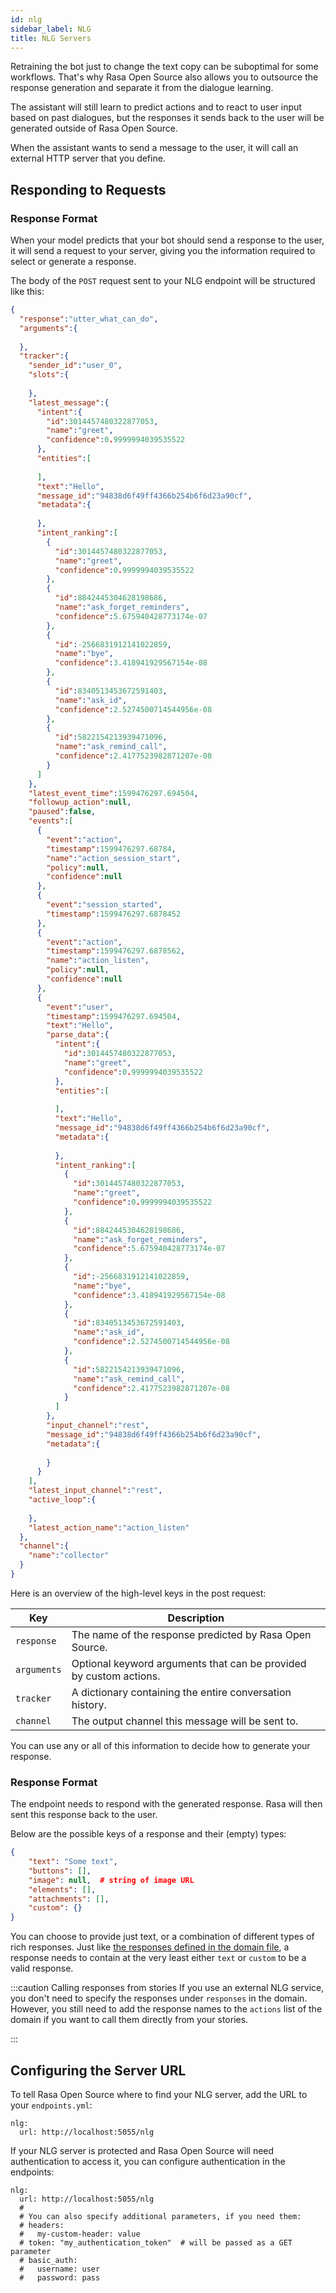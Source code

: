 ```yaml
---
id: nlg
sidebar_label: NLG
title: NLG Servers
---
```


Retraining the bot just to change the text copy can be suboptimal for
some workflows. That's why Rasa Open Source also allows you to outsource the
response generation and separate it from the dialogue learning.

The assistant will still learn to predict actions and to react to user input
based on past dialogues, but the responses it sends back to the user
will be generated outside of Rasa Open Source.

When the assistant wants to send a message to the user, it will call an
external HTTP server that you define.

## Responding to Requests

### Response Format

When your model predicts that your bot should send a response to the user,
it will send a request to your server, giving you the information
required to select or generate a response.

The body of the `POST` request sent to your NLG endpoint will be structured
like this:

```json
{
  "response":"utter_what_can_do",
  "arguments":{
    
  },
  "tracker":{
    "sender_id":"user_0",
    "slots":{
      
    },
    "latest_message":{
      "intent":{
        "id":3014457480322877053,
        "name":"greet",
        "confidence":0.9999994039535522
      },
      "entities":[
        
      ],
      "text":"Hello",
      "message_id":"94838d6f49ff4366b254b6f6d23a90cf",
      "metadata":{
        
      },
      "intent_ranking":[
        {
          "id":3014457480322877053,
          "name":"greet",
          "confidence":0.9999994039535522
        },
        {
          "id":8842445304628198686,
          "name":"ask_forget_reminders",
          "confidence":5.675940428773174e-07
        },
        {
          "id":-2566831912141022859,
          "name":"bye",
          "confidence":3.418941929567154e-08
        },
        {
          "id":8340513453672591403,
          "name":"ask_id",
          "confidence":2.5274500714544956e-08
        },
        {
          "id":5822154213939471096,
          "name":"ask_remind_call",
          "confidence":2.4177523982871207e-08
        }
      ]
    },
    "latest_event_time":1599476297.694504,
    "followup_action":null,
    "paused":false,
    "events":[
      {
        "event":"action",
        "timestamp":1599476297.68784,
        "name":"action_session_start",
        "policy":null,
        "confidence":null
      },
      {
        "event":"session_started",
        "timestamp":1599476297.6878452
      },
      {
        "event":"action",
        "timestamp":1599476297.6878562,
        "name":"action_listen",
        "policy":null,
        "confidence":null
      },
      {
        "event":"user",
        "timestamp":1599476297.694504,
        "text":"Hello",
        "parse_data":{
          "intent":{
            "id":3014457480322877053,
            "name":"greet",
            "confidence":0.9999994039535522
          },
          "entities":[
            
          ],
          "text":"Hello",
          "message_id":"94838d6f49ff4366b254b6f6d23a90cf",
          "metadata":{
            
          },
          "intent_ranking":[
            {
              "id":3014457480322877053,
              "name":"greet",
              "confidence":0.9999994039535522
            },
            {
              "id":8842445304628198686,
              "name":"ask_forget_reminders",
              "confidence":5.675940428773174e-07
            },
            {
              "id":-2566831912141022859,
              "name":"bye",
              "confidence":3.418941929567154e-08
            },
            {
              "id":8340513453672591403,
              "name":"ask_id",
              "confidence":2.5274500714544956e-08
            },
            {
              "id":5822154213939471096,
              "name":"ask_remind_call",
              "confidence":2.4177523982871207e-08
            }
          ]
        },
        "input_channel":"rest",
        "message_id":"94838d6f49ff4366b254b6f6d23a90cf",
        "metadata":{
          
        }
      }
    ],
    "latest_input_channel":"rest",
    "active_loop":{
      
    },
    "latest_action_name":"action_listen"
  },
  "channel":{
    "name":"collector"
  }
}
```

Here is an overview of the high-level keys in the post request: 

Key | Description
---|---
`response` | The name of the response predicted by Rasa Open Source.
`arguments` | Optional keyword arguments that can be provided by custom actions.
`tracker` | A dictionary containing the entire conversation history.
`channel` | The output channel this message will be sent to.

You can use any or all of this information to decide
how to generate your response.

### Response Format

The endpoint needs to respond with the generated response. 
Rasa will then sent this response back to the user.

Below are the possible keys of a response and their (empty) types: 

```json
{
    "text": "Some text",
    "buttons": [],
    "image": null,  # string of image URL
    "elements": [],
    "attachments": [], 
    "custom": {}
}
```

You can choose to provide just text, or a combination of different types of rich responses. 
Just like [the responses defined in the domain file](./responses.mdx), a response needs to contain at the very least
either `text` or `custom` to be a valid response. 

:::caution Calling responses from stories
If you use an external NLG service, you don't need to specify the
responses under `responses` in the domain. However, you still need to add the response names
to the `actions` list of the domain if you want to call them directly from
your stories.

:::


## Configuring the Server URL

To tell Rasa Open Source where to find your NLG server, add the URL to your `endpoints.yml`: 

```yaml-rasa title="endpoints.yml"
nlg:
  url: http://localhost:5055/nlg
```

If your NLG server is protected and Rasa Open Source will need authentication to
access it, you can configure authentication in the endpoints:

```yaml-rasa title="endpoints.yml"
nlg:
  url: http://localhost:5055/nlg
  # 
  # You can also specify additional parameters, if you need them:
  # headers:
  #   my-custom-header: value
  # token: "my_authentication_token"  # will be passed as a GET parameter
  # basic_auth:
  #   username: user
  #   password: pass
```